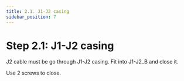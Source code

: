 ```yaml
---
title: 2.1. J1-J2 casing
sidebar_position: 7
---
```



# Step 2.1: J1-J2 casing

J2 cable must be go through  J1-J2 casing. Fit into J1-J2_B and close it.

<BlockImage src="hardware/electronics-guide/j1-j2-process1.png" alt="Attaching J1-J2 casing 1" width="80%" />

Use 2 screws to close.

<BlockImage src="hardware/electronics-guide/j1-j2-process2.png" alt="Attaching J1-J2 casing 2" width="80%" />
